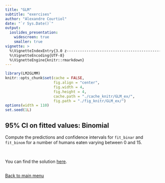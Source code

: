 ```yaml
---
title: "GLM"
subtitle: "exercises"
author: "Alexandre Courtiol"
date: "`r Sys.Date()`"
output:
  ioslides_presentation:
    widescreen: true
    smaller: true
vignette: >
  %\VignetteIndexEntry{3.0 z-------------------------------------------------------------exercises}
  %\VignetteEncoding{UTF-8}
  %\VignetteEngine{knitr::rmarkdown}
---
```


```r
library(LM2GLMM)
knitr::opts_chunk$set(cache = FALSE,
                      fig.align = "center",
                      fig.width = 4,
                      fig.height = 4,
                      cache.path = "./cache_knitr/GLM_ex/",
                      fig.path = "./fig_knitr/GLM_ex/")
options(width = 110)
set.seed(1L)
```


## 95% CI on fitted values: Binomial

Compute the predictions and confidence intervals for `fit_binar` and `fit_binom` for a number of humans eaten varying between 0 and 15.

<br>

You can find the solution
[here](./Exercise_GLM_intervals.html).



##

<div align="right">
[Back to main menu](./Title.html#2)
</div>

